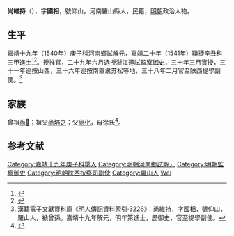 {{明清人物信息框
| 姓名 = 尚維持
| 原名 =
| 圖片名稱= 
| 圖片大小 =
| 圖片說明 = 
| 最高職務 =陕西提学副使
| 國家 = 大明 
| 爵位 =
| 籍貫 = 河南汝寧府信陽州羅山縣
| 族裔 = 
| 字號 = 字國相
| 諡號 =
| 出生日期 = 生年不詳
| 出生地點 = 
| 逝世日期 = 卒年不詳 
| 逝世地點 =
| 墓葬 =
| 配偶 = 
| 親屬 = 
| 出身 =
* 嘉靖十九年庚子科舉人
* 嘉靖二十年辛丑科同進士出身
| 經歷 =
| 著作 =  
}}
'''尚維持'''（{{bd|？||？|catIdx=}}），字'''國相'''，號仰山，河南羅山縣人，民籍，[[明朝|明朝]]政治人物。

== 生平 ==
嘉靖十九年（1540年）庚子科河南[[鄉試|鄉試]][[解元|解元]]，嘉靖二十年（1541年）聯捷辛丑科三甲進士<ref>{{Cite book|title=《皇明贡举考》卷五|author=[[张朝瑞|张朝瑞]]|publisher=《续修四库全书》史部第828册|year=|isbn=|location=|pages=}}</ref><ref>{{Cite book|title=贡举志五种 上|author=鲁小俊，江俊伟著|publisher=武汉大学出版社|year=2009|isbn=978-7-307-07043-1|location=武汉|pages=}}</ref>。授推官，二十九年六月选授浙江道試[[監察御史|監察御史]]，三十年三月實授，三十一年巡按山西，三十六年巡按南直隶苏松等地，三十八年二月官至陕西提學副使。<ref>漢籍電子文獻資料庫《明人傳記資料索引·3226》：尚維持，字國相，號仰山，羅山人，褫曾孫。嘉靖十九年解元，明年第進士，歷御史，官至提學副使。</ref>

== 家族 ==
曾祖[[尚𧆬|尚𧆬]]；祖父[[尚培之|尚培之]]；父[[尚化|尚化]]，母徐氏<ref>{{Cite book|title=天一阁藏明代科举录选刊 登科录 点校本|author=龚延明主编|publisher=宁波出版社|year=2016|isbn=978-7-5526-2320-8|location=宁波|pages=|quote=《天一閣藏明代科舉錄選刊.登科錄》之《嘉靖二十年辛丑科進士登科錄》}}</ref>。

==参考文献==
{{reflist}}

{{嘉靖二十年辛丑科殿試金榜}}

{{DEFAULTSORT:Shang尚}}
[[Category:嘉靖十九年庚子科舉人|Category:嘉靖十九年庚子科舉人]]
[[Category:明朝河南鄉試解元|Category:明朝河南鄉試解元]]
[[Category:明朝監察御史|Category:明朝監察御史]]
[[Category:明朝陕西按察司副使|Category:明朝陕西按察司副使]]
[[Category:羅山人|Category:羅山人]]
[[Category:尚姓|Wei]]